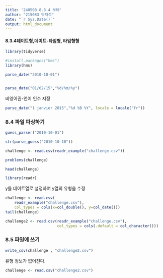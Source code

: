 ```yaml
---
title: '240508 8.3.4 부터'
author: "215083 박재석"
date: "`r Sys.Date()`"
output: html_document
---
```

#### 8.3.4데이트형,데이트-타임형, 타임형형

```r
library(tidyverse)
```

```r
#install.packages("hms")
library(hms)
```

```r
parse_date("2010-10-01")
```
```

```
```r
parse_date("01/02/15","%d/%m/%y")
```
비영어권-언어 인수 지정
```r
parse_date("1 janvier 2015","%d %B %Y", locale = locale("fr"))
```
### 8.4 파일 파싱하기
```r
guess_parser("2010-10-01")
```

```r
str(parse_guess("2010-10-10"))
```
```r
challenge <- read.csv(readr_example("challenge.csv"))
```

```r
problems(challenge)
```

```r
head(challenge)
```

```r
library(readr)
```
y를 데이트열로 설정하여 y열의 유형을 수정 
```r
challenge <- read.csv(
    readr_example("challenge.csv"),
    col_types = cols(x=col_double(), y=col_date()))
tail(challenge)
```
```r
challenge2 <- read.csv(readr_example("challenge.csv"),
                       col_types = cols(.default = col_character()))
```

### 8.5 파일에 쓰기 
```r
write_csv(challenge , "challenge2.csv")
```
유형 정보가 없어진다.
```r
challenge <- read.csv("challenge2.csv")
```